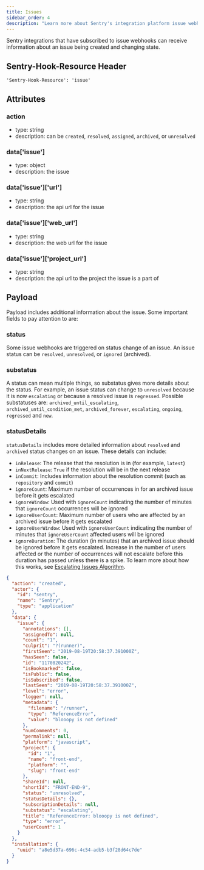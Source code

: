 ```yaml
---
title: Issues
sidebar_order: 4
description: "Learn more about Sentry's integration platform issue webhooks."
---
```


Sentry integrations that have subscribed to issue webhooks can receive information about an issue being created and changing state.

## Sentry-Hook-Resource Header

`'Sentry-Hook-Resource': 'issue'`

## Attributes

### action

- type: string
- description: can be `created`, `resolved`, `assigned`, `archived`, or `unresolved`

### data['issue']

- type: object
- description: the issue

### data['issue']['url']

- type: string
- description: the api url for the issue

### data['issue']['web_url']

- type: string
- description: the web url for the issue

### data['issue']['project_url']

- type: string
- description: the api url to the project the issue is a part of

## Payload

Payload includes additional information about the issue. Some important fields to pay attention to are:

### status
Some issue webhooks are triggered on status change of an issue. An issue status can be `resolved`, `unresolved`, or `ignored` (archived).

### substatus
A status can mean multiple things, so substatus gives more details about the status. For example, an issue status can change to `unresolved` because it is now `escalating` or because a resolved issue is `regressed`. Possible substatuses are: `archived_until_escalating`, `archived_until_condition_met`, `archived_forever`, `escalating`, `ongoing`, `regressed` and `new`.

### statusDetails
`statusDetails` includes more detailed information about `resolved` and `archived` status changes on an issue. These details can include:
* `inRelease`: The release that the resolution is in (for example, `latest`)
* `inNextRelease`: `True` if the resolution will be in the next release
* `inCommit`: Includes information about the resolution commit (such as `repository` and `commit`)
* `ignoreCount`: Maximum number of occurrences in for an archived issue before it gets escalated 
* `ignoreWindow`: Used with `ignoreCount` indicating the number of minutes that `ignoreCount` occurrences will be ignored
* `ignoreUserCount`: Maximum number of users who are affected by an archived issue before it gets escalated
* `ignoreUserWindow`: Used with `ignoreUserCount` indicating the number of minutes that `ignoreUserCount` affected users will be ignored 
* `ignoreDuration`: The duration (in minutes) that an archived issue should be ignored before it gets escalated. Increase in the number of users affected or the number of occurrences will not escalate before this duration has passed unless there is a spike. To learn more about how this works, see [Escalating Issues Algorithm](https://docs.sentry.io/product/issues/states-triage/escalating-issues/).

```json
{
  "action": "created",
  "actor": {
    "id": "sentry",
    "name": "Sentry",
    "type": "application"
  },
  "data": {
    "issue": {
      "annotations": [],
      "assignedTo": null,
      "count": "1",
      "culprit": "?(runner)",
      "firstSeen": "2019-08-19T20:58:37.391000Z",
      "hasSeen": false,
      "id": "1170820242",
      "isBookmarked": false,
      "isPublic": false,
      "isSubscribed": false,
      "lastSeen": "2019-08-19T20:58:37.391000Z",
      "level": "error",
      "logger": null,
      "metadata": {
        "filename": "/runner",
        "type": "ReferenceError",
        "value": "blooopy is not defined"
      },
      "numComments": 0,
      "permalink": null,
      "platform": "javascript",
      "project": {
        "id": "1",
        "name": "front-end",
        "platform": "",
        "slug": "front-end"
      },
      "shareId": null,
      "shortId": "FRONT-END-9",
      "status": "unresolved",
      "statusDetails": {},
      "subscriptionDetails": null,
      "substatus": "escalating",
      "title": "ReferenceError: blooopy is not defined",
      "type": "error",
      "userCount": 1
    }
  },
  "installation": {
    "uuid": "a8e5d37a-696c-4c54-adb5-b3f28d64c7de"
  }
}
```
